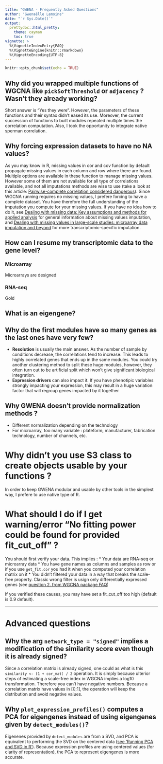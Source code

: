 ```yaml
---
title: "GWENA - Frequently Asked Questions"
author: "Gwenaëlle Lemoine"
date: "`r Sys.Date()`"
output: 
  prettydoc::html_pretty:
    theme: cayman
    toc: true
vignette: >
  %\VignetteIndexEntry{FAQ}
  %\VignetteEngine{knitr::rmarkdown}
  %\VignetteEncoding{UTF-8}
---
```


```r
knitr::opts_chunk$set(echo = TRUE)
```

## Why did you wrapped multiple functions of WGCNA like `pickSoftThreshold` or `adjacency` ? Wasn't they already working?

Short answer is "Yes they were". However, the parameters of these functions and their syntax didn't eased its use. Moreover, the current succession of functions to built modules repeated multiple times the correlation computation. Also, I took the opportunity to integrate native sperman correlation.

## Why forcing expression datasets to have no NA values?

As you may know in R, missing values in cor and cov function by default propagate missing values in each column and row where there are found. Multiple options are available in these function to manage missing values. However some of them are not available for all type of correlations available, and not all imputations methods are wise to use (take a look at this article: [Pairwise-complete correlation considered dangerous](https://bwlewis.github.io/covar/missing.html)).
Since WGCNA running requires no missing values, I prefere forcing to have a complete dataset. You have therefore the full understanding of the imputation you compute for your missing values. If you have no idea how to do it, see [Dealing with missing data:  Key assumptions and methods for applied analysis](https://www.bu.edu/sph/files/2014/05/Marina-tech-report.pdf) for general information about missing values imputation, and [Dealing with missing values in large-scale studies: microarray data imputation and beyond](https://academic.oup.com/bib/article/11/2/253/216449) for more transcriptomic-specific imputation.

## How can I resume my transcriptomic data to the gene level?

### Microarray 

Microarrays are designed 

### RNA-seq

Gold


## What is an eigengene?

## Why do the first modules have so many genes as the last ones have very few?

* **Resolution** is usually the main answer. As the number of sample by conditions decrease, the correlations tend to increase. This leads to highly correlated genes that ends up in the same modules. You could try another clustering method to split these huge modules, however, they often turn out to be artificial split which won't give significant biological integration.
* **Expression drivers** can also impact it. If you have phenotipic variables strongly impacting your expression, this may result in a huge variation factor that will regroup genes impacted by it together
<!-- Hierarchical clustering -->

## Why GWENA doesn't provide normalization methods ?

<!-- TODO : détailler les points -->
* Different normalization depending on the technology
* For microarray, too many variable : plateform, manufacturer, fabrication technology, number of channels, etc.


# Why didn't you use S3 class to create objects usable by your functions ?

In order to keep GWENA modular and usable by other tools in the simplest way, I prefere to use native type of R.

# What should I do if I get warning/error "No fitting power could be found for provided fit_cut_off" ?

You should first verify your data. This implies :
* Your data are RNA-seq or microarray data
* You have gene names as columns and samples as row or if you use `get_fit.cor` you had it when you computed your correlation matrix on it
* You didn't filtered your data in a way that breaks the scale-free property. Classic wrong filter is usign only differentially expressed genes (see [question 2. from WGCNA package FAQ](https://horvath.genetics.ucla.edu/html/CoexpressionNetwork/Rpackages/WGCNA/faq.html))

If you verified these causes, you may have set a fit_cut_off too high (default is 0.9 default).

________________________________

# Advanced questions

## Why the arg `network_type = "signed"` implies a modification of the similarity score even though it is already signed?

Since a correlation matrix is already signed, one could as what is this `similarity <- (1 + cor_mat) / 2` operation. It is simply because ulterior steps of estimating a scale-free index in WGCNA implies a log10 transformation. Therefore you can't have negative numbers. Because a correlation matrix have values in [0;1], the operation will keep the distribution and avoid negative values.


## Why `plot_expression_profiles()` computes a PCA for eigengenes instead of using eigengenes given by `detect_modules()`?

Eigenenes provided by `detect_modules` are from a SVD, and PCA is equivalent to performing the SVD on the centered data ([see 'Running PCA and SVD in R '](https://genomicsclass.github.io/book/pages/pca_svd.html)). Because expression profiles are using centered values (for clarity of representation), the PCA to represent eigengenes is more accurate.
